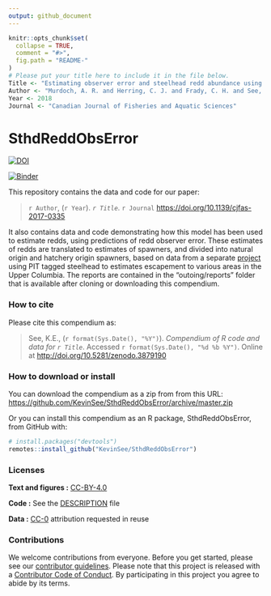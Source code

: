 ```yaml
---
output: github_document
---
```


<!-- README.md is generated from README.Rmd. Please edit that file -->

```r
knitr::opts_chunk$set(
  collapse = TRUE,
  comment = "#>",
  fig.path = "README-"
)
# Please put your title here to include it in the file below.
Title <- "Estimating observer error and steelhead redd abundance using a modified Gaussian area-under-the-curve framework"
Author <- "Murdoch, A. R. and Herring, C. J. and Frady, C. H. and See, K. E. and Jordan, C. E."
Year <- 2018
Journal <- "Canadian Journal of Fisheries and Aquatic Sciences"
```

# SthdReddObsError

[![DOI](https://zenodo.org/badge/236863843.svg)](https://zenodo.org/badge/latestdoi/236863843)

[![Binder](https://mybinder.org/badge_logo.svg)](https://mybinder.org/v2/gh///master?urlpath=rstudio)

This repository contains the data and code for our paper:

> `r Author`, (`r Year`). _`r Title`_. `r Journal`  <https://doi.org/10.1139/cjfas-2017-0335>

It also contains data and code demonstrating how this model has been used to estimate redds, using predictions of redd observer error. These estimates of redds are translated to estimates of spawners, and divided into natural origin and hatchery origin spawners, based on data from a separate [project](https://github.com/KevinSee/DabomPriestRapidsSthd) using PIT tagged steelhead to estimates escapement to various areas in the Upper Columbia. The reports are contained in the "outoing/reports" folder that is available after cloning or downloading this compendium. 

### How to cite

Please cite this compendium as:

> See, K.E., (`r format(Sys.Date(), "%Y")`). _Compendium of R code and data for `r Title`_. Accessed `r format(Sys.Date(), "%d %b %Y")`. Online at <http://doi.org/10.5281/zenodo.3879190>

### How to download or install

You can download the compendium as a zip from from this URL: <https://github.com/KevinSee/SthdReddObsError/archive/master.zip>

Or you can install this compendium as an R package, SthdReddObsError, from GitHub with:


```r
# install.packages("devtools")
remotes::install_github("KevinSee/SthdReddObsError")
```


### Licenses

**Text and figures :**  [CC-BY-4.0](http://creativecommons.org/licenses/by/4.0/)

**Code :** See the [DESCRIPTION](DESCRIPTION) file

**Data :** [CC-0](http://creativecommons.org/publicdomain/zero/1.0/) attribution requested in reuse

### Contributions

We welcome contributions from everyone. Before you get started, please see our [contributor guidelines](CONTRIBUTING.md). Please note that this project is released with a [Contributor Code of Conduct](CONDUCT.md). By participating in this project you agree to abide by its terms.

